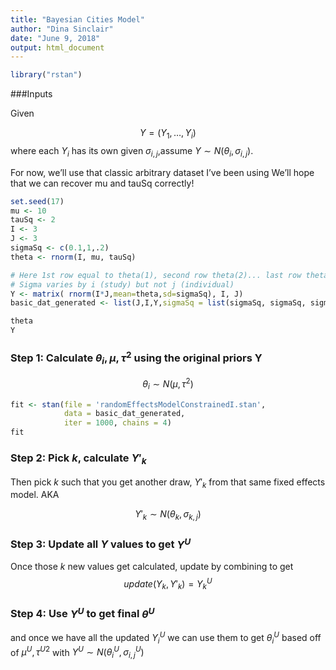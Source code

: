 ```yaml
---
title: "Bayesian Cities Model"
author: "Dina Sinclair"
date: "June 9, 2018"
output: html_document
---
```


```r
library("rstan")
```

###Inputs

Given

$$Y = (Y_1, \dots, Y_i) $$
where each $Y_i$ has its own given $\sigma_{i,j}$,assume $Y \sim N(\theta_i, \sigma_{i,j})$.

For now, we'll use that classic arbitrary dataset I've been using
We'll hope that we can recover mu and tauSq correctly!
```r
set.seed(17)
mu <- 10
tauSq <- 2
I <- 3
J <- 3
sigmaSq <- c(0.1,1,.2)
theta <- rnorm(I, mu, tauSq)

# Here 1st row equal to theta(1), second row theta(2)... last row theta(I)
# Sigma varies by i (study) but not j (individual)
Y <- matrix( rnorm(I*J,mean=theta,sd=sigmaSq), I, J) 
basic_dat_generated <- list(J,I,Y,sigmaSq = list(sigmaSq, sigmaSq, sigmaSq))

theta
Y
```

### Step 1: Calculate $\theta_i, \mu, \tau^2$ using the original priors Y

$$\theta_i \sim N(\mu, \tau^2)$$

```r
fit <- stan(file = 'randomEffectsModelConstrainedI.stan', 
            data = basic_dat_generated, 
            iter = 1000, chains = 4)
fit
```


### Step 2: Pick $k$, calculate $Y'_k$

Then pick $k$ such that you get another draw, $Y'_k$ from that same fixed effects model. AKA

$$Y'_k \sim N(\theta_k, \sigma_{k,j})$$

### Step 3: Update all $Y$ values to get $Y^U$

Once those $k$ new values get calculated, update by combining to get 
$$update(Y_k, Y'_k) = Y^U_k$$

### Step 4: Use $Y^U$ to get final $\theta^U$

and once we have all the updated $Y_i^U$ we can use them to get $\theta_i^U$ based off of $\mu^U, \tau^{U2}$ with $Y^U \sim N(\theta^U_i, \sigma^U_{i,j})$ 







